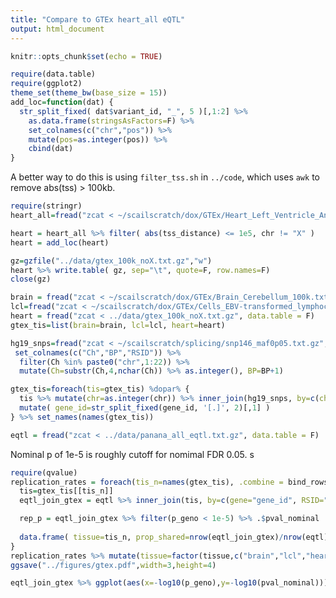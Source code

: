```yaml
---
title: "Compare to GTEx heart_all eQTL"
output: html_document
---
```


```r
knitr::opts_chunk$set(echo = TRUE)
```

```r
require(data.table)
require(ggplot2)
theme_set(theme_bw(base_size = 15))
add_loc=function(dat) {
  str_split_fixed( dat$variant_id, "_", 5 )[,1:2] %>% 
    as.data.frame(stringsAsFactors=F) %>% 
    set_colnames(c("chr","pos")) %>%
    mutate(pos=as.integer(pos)) %>% 
    cbind(dat)
}

```

A better way to do this is using `filter_tss.sh` in `../code`, which uses `awk` to remove abs(tss) > 100kb. 
```r
require(stringr)
heart_all=fread("zcat < ~/scailscratch/dox/GTEx/Heart_Left_Ventricle_Analysis.v6p.all_snpgene_pairs.txt.gz", data.table = F)

heart = heart_all %>% filter( abs(tss_distance) <= 1e5, chr != "X" )
heart = add_loc(heart)

gz=gzfile("../data/gtex_100k_noX.txt.gz","w")
heart %>% write.table( gz, sep="\t", quote=F, row.names=F)
close(gz)
```
```r
brain = fread("zcat < ~/scailscratch/dox/GTEx/Brain_Cerebellum_100k.txt.gz", data.table = F) %>%   add_loc() %>% filter(chr != "X")
lcl=fread("zcat < ~/scailscratch/dox/GTEx/Cells_EBV-transformed_lymphocytes_100k.txt.gz", data.table = F) %>% add_loc() %>% filter(chr != "X")
heart = fread("zcat < ../data/gtex_100k_noX.txt.gz", data.table = F)
gtex_tis=list(brain=brain, lcl=lcl, heart=heart)
```

```r
hg19_snps=fread("zcat < ~/scailscratch/splicing/snp146_maf0p05.txt.gz", sep="\t", data.table = F) %>% 
 set_colnames(c("Ch","BP","RSID")) %>%
  filter(Ch %in% paste0("chr",1:22)) %>%
  mutate(Ch=substr(Ch,4,nchar(Ch)) %>% as.integer(), BP=BP+1)
```


```r
gtex_tis=foreach(tis=gtex_tis) %dopar% {
  tis %>% mutate(chr=as.integer(chr)) %>% inner_join(hg19_snps, by=c(chr="Ch",pos="BP"))  %>% 
  mutate( gene_id=str_split_fixed(gene_id, '[.]', 2)[,1] )
} %>% set_names(names(gtex_tis))
```

```r
eqtl = fread("zcat < ../data/panana_all_eqtl.txt.gz", data.table = F)
```

Nominal p of 1e-5 is roughly cutoff for nomimal FDR 0.05. 
s
```r
require(qvalue)
replication_rates = foreach(tis_n=names(gtex_tis), .combine = bind_rows) %dopar% {
  tis=gtex_tis[[tis_n]]
  eqtl_join_gtex = eqtl %>% inner_join(tis, by=c(gene="gene_id", RSID="RSID"))

  rep_p = eqtl_join_gtex %>% filter(p_geno < 1e-5) %>% .$pval_nominal
  
  data.frame( tissue=tis_n, prop_shared=nrow(eqtl_join_gtex)/nrow(eqtl), naive_rep= mean(rep_p < 0.05), p1= 1. - pi0est(rep_p)$pi0, stringsAsFactors = F)
}
replication_rates %>% mutate(tissue=factor(tissue,c("brain","lcl","heart"),c("Brain (Cerebellum)","Lymphoblastoid cell line","Heart (Left Ventricle)"))) %>% ggplot(aes(tissue, p1)) + geom_bar(stat='identity') + xlab("GTEx tissue") + ylab("Storey's pi1") + theme(axis.text.x = element_text(angle = 45, vjust = 1, hjust=1)) + ylim(0,1)
ggsave("../figures/gtex.pdf",width=3,height=4)
```

```r
eqtl_join_gtex %>% ggplot(aes(x=-log10(p_geno),y=-log10(pval_nominal))) + stat_binhex(aes(fill=asinh(..count..))) + scale_fill_gradientn(colours=c("white","blue","black"))
```
